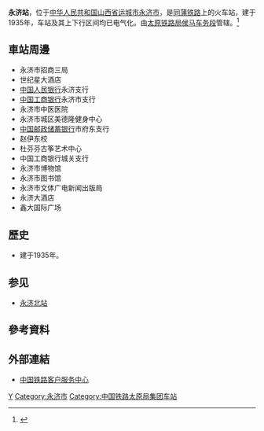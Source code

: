 {{Expand|time=2016-06-25T12:24:13+00:00}}
{{Infobox China railway station
|车站名称 = 永济站
|图片 = Yongji Railway Station (20170607060838).jpg
|图片介绍 = 永济站站台（2017年6月）
|车站拼音 = Yongji
|英文名称 = Yongji Railway Station
|车站代码 = 28208<ref>{{cite book|title=中华人民共和国铁路车站代码（GB/T 10302-2010）|publisher=中国标准出版社|year=2010|isbn=155066140495|ignore-isbn-error=true|pages=45}}</ref>
|电报码 = YIV
|拼音码 = YJI
|车站位置 = [[山西省|山西省]][[运城市|运城市]][[永济市|永济市]]
|坐标 = {{coord|34.870773|N|110.448371|E|display=inline,title}}
|归属 = [[太原铁路局|太原铁路局]][[侯马车务段|侯马车务段]]
|线路 = [[同蒲铁路|同蒲铁路]]
|车站等级 = [[三等站_(中铁)|三等站]]
|月台数目 = 
|股道数目 = 
}}
'''永济站'''，位于[[中华人民共和国|中华人民共和国]][[山西省|山西省]][[运城市|运城市]][[永济市|永济市]]，是[[同蒲铁路|同蒲铁路]]上的火车站，建于1935年，车站及其上下行区间均已电气化。由[[太原铁路局|太原铁路局]][[侯马车务段|侯马车务段]]管辖。<ref>{{Cite web |url=http://search.huochepiao.com/huochezhan/jieshao/2011.htm |title=永济火车站介绍 |access-date=2016-06-25 |archive-date=2019-11-06 |archive-url=https://web.archive.org/web/20191106020527/http://search.huochepiao.com/huochezhan/jieshao/2011.htm |dead-url=no }}</ref>

==車站周邊==
* 永济市招商三局
* 世纪星大酒店
* [[中国人民银行|中国人民银行]]永济支行
* [[中国工商银行|中国工商银行]]永济市支行
* 永济市中医医院
* 永济市城区美德隆健身中心
* [[中国邮政储蓄银行|中国邮政储蓄银行]]市府东支行
* 赵伊东校
* 杜芬芬古筝艺术中心
* 中国工商银行城关支行
* 永济市博物馆
* 永济市图书馆
* 永济市文体广电新闻出版局
* 永济大酒店
* 鑫大国际广场

==歷史==
* 建于1935年。

==参见==
*[[永济北站|永济北站]]

==參考資料==
{{reflist}}
==外部連結==
* [http://www.12306.cn/mormhweb/ 中国铁路客户服务中心] {{Wayback|url=http://www.12306.cn/mormhweb/ |date=20180205163941 }}
{{China-rail-stub}}
{{同蒲铁路}}
[[Category:运城市铁路车站|Y]]
[[Category:永济市|Category:永济市]]
[[Category:中国铁路太原局集团车站|Category:中国铁路太原局集团车站]]